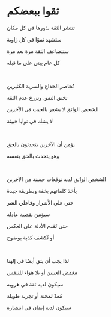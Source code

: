 # ثقوا ببعضكم

تنتشر الثقة بذورها في كل مكان

ستشهد نموًا في كل زاوية

ستتضاعف الثقة مرة بعد مرة

كل عام يبني على ما قبله

<br />

تُحاصر الخداع والسرية الكثيرين

تخنق النمو، وتزرع عدم الثقة

الشخص الواثق لا يشعر بالخبث في الآخرين

لا يشك في نوايا خبيثة

<br />

يؤمن أن الآخرين يتحدثون بالحق

وهو يتحدث بالحق بنفسه

<br />

الشخص الواثق لديه توقعات حسنة من الآخرين

يأخذ كلماتهم بخفة وبطريقة جيدة

حتى على الأشرار وفاعلي الشر

سيؤمن بقضية عادلة

حتى تُقدم الأدلة على العكس

أو تُكشف كذبة بوضوح

<br />

لذا يجب أن يثق أيضًا في إلهنا

مغمض العينين أو بلا هواء للتنفس

سيكون لديه ثقة في هروبه

مُعدٌ لمحنة أو تجربة طويلة

سيكون لديه إيمان في انتصاره

<p></p>